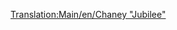 [[Translation:Main/en/Chaney "Jubilee"]]{{en/-}}{{Template:Поезда/Ru
|Image=[[File:en/Chaneyjubilee.png]]
|Name=Chaney "Jubilee"
|Cost=£ 15234 (761700 р.)
|Speed=112 км/ч (70 миль/ч)
|Weight=131 т
|Power=1000 л.с. (746 кВт)
|Annual=£ 1968 (98400 р.)
|Designed=1934
|Lifespan=21
|Capacity=нет
|Description=Средний паровоз, появляющийся в начале игры в умеренном климате. Он не такой дешёвый как [[Main/ru/Kirby Paul Tank|Kirby Paul Tank]], и не такой быстрый как [[Main/ru/Ginzu "A4"|Ginzu "A4"]]. Но если вы хотите сбалансированный локомотив, то он будет полезен.
|Real-life=Реальным прототипом является паровоз [http://ru.wikipedia.org/wiki/LMS_Jubilee_Class LMS Jubilee Class], созданный для вторичной пассажирской экспресс службы. 
}}